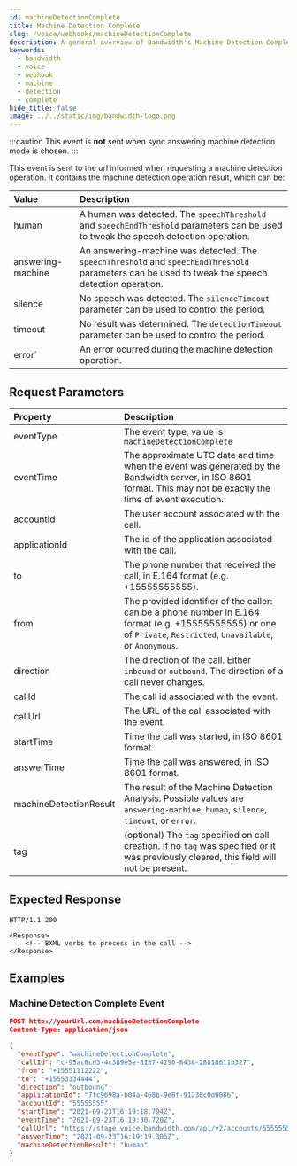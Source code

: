 ```yaml
---
id: machineDetectionComplete
title: Machine Detection Complete
slug: /voice/webhooks/machineDetectionComplete
description: A general overview of Bandwidth's Machine Detection Complete Webhook
keywords:
  - bandwidth
  - voice
  - webhook
  - machine
  - detection
  - complete
hide_title: false
image: ../../static/img/bandwidth-logo.png
---
```


:::caution
This event is **not** sent when sync answering machine detection mode is chosen.
:::

This event is sent to the url informed when requesting a machine detection operation. It contains the machine detection operation result, which can be:

| Value             | Description  |
|:------------------|:-------------|
| human             | A human was detected. The `speechThreshold` and `speechEndThreshold` parameters can be used to tweak the speech detection operation. |
| answering-machine | An answering-machine was detected. The `speechThreshold` and `speechEndThreshold` parameters can be used to tweak the speech detection operation. |
| silence           | No speech was detected. The `silenceTimeout` parameter can be used to control the period. |
| timeout           | No result was determined. The `detectionTimeout` parameter can be used to control the period. |
| error`            | An error ocurred during the machine detection operation. |

## Request Parameters

| Property               | Description  |
|:-----------------------|:-------------|
| eventType              | The event type, value is `machineDetectionComplete` |
| eventTime              | The approximate UTC date and time when the event was generated by the Bandwidth server, in ISO 8601 format. This may not be exactly the time of event execution. |
| accountId              | The user account associated with the call. |
| applicationId          | The id of the application associated with the call. |
| to                     | The phone number that received the call, in E.164 format (e.g. +15555555555). |
| from                   | The provided identifier of the caller: can be a phone number in E.164 format (e.g. +15555555555) or one of `Private`, `Restricted`, `Unavailable`, or `Anonymous`. |
| direction              | The direction of the call. Either `inbound` or `outbound`. The direction of a call never changes. |
| callId                 | The call id associated with the event. |
| callUrl                | The URL of the call associated with the event. |
| startTime              | Time the call was started, in ISO 8601 format. |
| answerTime             | Time the call was answered, in ISO 8601 format. |
| machineDetectionResult | The result of the Machine Detection Analysis. Possible values are `answering-machine`, `human`, `silence`, `timeout`, or `error`. |
| tag                    | (optional) The `tag`  specified on call creation. If no `tag` was specified or it was previously cleared, this field will not be present. |

## Expected Response

```http
HTTP/1.1 200

<Response>
    <!-- BXML verbs to process in the call -->
</Response>
```

## Examples

### Machine Detection Complete Event

```json
POST http://yourUrl.com/machineDetectionComplete
Content-Type: application/json

{
  "eventType": "machineDetectionComplete",
  "callId": "c-95ac8cd3-4c389e5e-8157-4290-8438-28818611b327",
  "from": "+15551112222",
  "to": "+15553334444",
  "direction": "outbound",
  "applicationId": "7fc9698a-b04a-468b-9e8f-91238c0d0086",
  "accountId": "55555555",
  "startTime": "2021-09-23T16:19:18.794Z",
  "eventTime": "2021-09-23T16:19:30.720Z",
  "callUrl": "https://stage.voice.bandwidth.com/api/v2/accounts/55555555/calls/c-95ac8cd3-4c389e5e-8157-4290-8438-28818611b327",
  "answerTime": "2021-09-23T16:19:19.305Z",
  "machineDetectionResult": "human"
}
```
